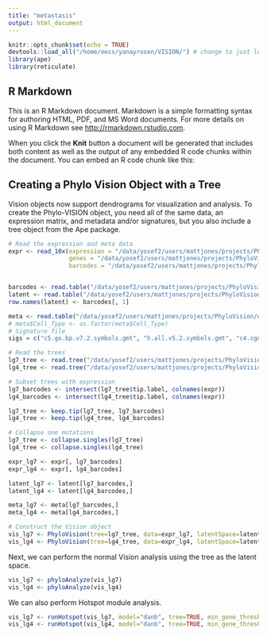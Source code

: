 ```yaml
---
title: "metastasis"
output: html_document
---
```


```r
knitr::opts_chunk$set(echo = TRUE)
devtools::load_all("/home/eecs/yanayrosen/VISION/") # change to just load VISION
library(ape)
library(reticulate)
```

## R Markdown

This is an R Markdown document. Markdown is a simple formatting syntax for authoring HTML, PDF, and MS Word documents. For more details on using R Markdown see <http://rmarkdown.rstudio.com>.

When you click the **Knit** button a document will be generated that includes both content as well as the output of any embedded R code chunks within the document. You can embed an R code chunk like this:

## Creating a Phylo Vision Object with a Tree

Vision objects now support dendrograms for visualization and analysis. To create the Phylo-VISION object, you need all of the same data, an expression matrix, and metadata and/or signatures, but you also include a tree object from the Ape package.
```r
# Read the expression and meta data
expr <- read_10x(expression = "/data/yosef2/users/mattjones/projects/PhyloVision/data/metastasis_data/GRCh38/matrix.mtx",
                 genes = "/data/yosef2/users/mattjones/projects/PhyloVision/data/metastasis_data/GRCh38/genes.tsv",
                 barcodes = "/data/yosef2/users/mattjones/projects/PhyloVision/data/metastasis_data/GRCh38/barcodes.tsv")


barcodes <- read.table("/data/yosef2/users/mattjones/projects/PhyloVision/data/metastasis_data/GRCh38/barcodes.tsv", check.names = FALSE, sep="\t")
latent <- read.table("/data/yosef2/users/mattjones/projects/PhyloVision/data/metastasis_data/latent.csv", check.names=FALSE, sep="\t", row.names = 1, header=TRUE)
row.names(latent) <- barcodes[, 1]

meta <- read.table("/data/yosef2/users/mattjones/projects/PhyloVision/data/metastasis_data/GSM4905335_meta.5k.tsv.gz", check.names = FALSE, sep = "\t", row.names = 1, header=TRUE)
# meta$Cell_Type <- as.factor(meta$Cell_Type)
# Signature file
sigs = c("c5.go.bp.v7.2.symbols.gmt", "h.all.v5.2.symbols.gmt", "c4.cgn.v7.2.symbols.gmt")

# Read the trees
lg7_tree <- read.tree("/data/yosef2/users/mattjones/projects/PhyloVision/data/metastasis_data/lg7_tree_hybrid_priors.alleleThresh.processed.txt")
lg4_tree <- read.tree("/data/yosef2/users/mattjones/projects/PhyloVision/data/metastasis_data/lg4_tree_hybrid_priors.alleleThresh.processed.txt")

# Subset trees with expression
lg7_barcodes <- intersect(lg7_tree$tip.label, colnames(expr))
lg4_barcodes <- intersect(lg4_tree$tip.label, colnames(expr))

lg7_tree <- keep.tip(lg7_tree, lg7_barcodes)
lg4_tree <- keep.tip(lg4_tree, lg4_barcodes)

# Collapse one mutations
lg7_tree <- collapse.singles(lg7_tree)
lg4_tree <- collapse.singles(lg4_tree)

expr_lg7 <- expr[, lg7_barcodes]
expr_lg4 <- expr[, lg4_barcodes]

latent_lg7 <- latent[lg7_barcodes,]
latent_lg4 <- latent[lg4_barcodes,]

meta_lg7 <- meta[lg7_barcodes,]
meta_lg4 <- meta[lg4_barcodes,]

# Construct the Vision object
vis_lg7 <- PhyloVision(tree=lg7_tree, data=expr_lg7, latentSpace=latent_lg7, signatures=sigs, meta=meta_lg7, num_neighbors=40, projection_genes="threshold", sig_gene_threshold=0.05, projection_methods=c("tSNE30", "tSNE10", "UMAP")) 
vis_lg4 <- PhyloVision(tree=lg4_tree, data=expr_lg4, latentSpace=latent_lg4, signatures=sigs, meta=meta_lg4, num_neighbors=40, projection_genes="threshold", sig_gene_threshold=0.05, projection_methods=c("tSNE30", "tSNE10", "UMAP")) 
```
Next, we can perform the normal Vision analysis using the tree as the latent space.

```r
vis_lg7 <- phyloAnalyze(vis_lg7)
vis_lg4 <- phyloAnalyze(vis_lg4)
```

We can also perform Hotspot module analysis.
```r
vis_lg7 <- runHotspot(vis_lg7, model="danb", tree=TRUE, min_gene_threshold=120, n_neighbors = 40, clustering_fdr = 1.0)
vis_lg4 <- runHotspot(vis_lg4, model="danb", tree=TRUE, min_gene_threshold=120, n_neighbors = 40, clustering_fdr = 1.0)
```